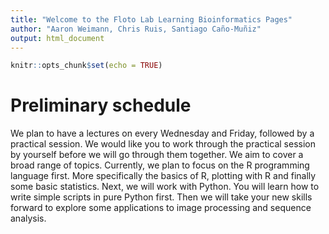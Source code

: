 ```yaml
---
title: "Welcome to the Floto Lab Learning Bioinformatics Pages"
author: "Aaron Weimann, Chris Ruis, Santiago Caño-Muñiz"
output: html_document
---
```


```r
knitr::opts_chunk$set(echo = TRUE)
```
# Preliminary schedule
We plan to have a lectures on every Wednesday and Friday, followed by a practical session. We would like you to work through the practical session by yourself before we will go through them together.
We aim to cover a broad range of topics. Currently, we plan to focus on the R programming language first. More specifically the basics of R, plotting with R and finally some basic statistics.
Next, we will work with Python. You will learn how to write simple scripts in pure Python first. Then we will take your new skills forward to explore some applications to image processing and sequence analysis.



